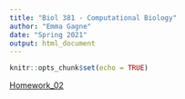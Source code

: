 ```yaml
---
title: "Biol 381 - Computational Biology"
author: "Emma Gagne"
date: "Spring 2021"
output: html_document
---
```


```r
knitr::opts_chunk$set(echo = TRUE)
```
[Homework_02](https://emmagagne.github.io/Homework_02/)


